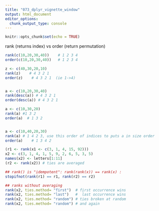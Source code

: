 ```yaml
---
title: "073_dplyr_vignette_window"
output: html_document
editor_options: 
  chunk_output_type: console
---
```


```r
knitr::opts_chunk$set(echo = TRUE)
```


rank (returns index) vs order (return permutation)
```r
rank(c(10,20,30,40))	# 1 2 3 4
order(c(10,20,30,40))	# 1 2 3 4

z <- c(40,30,20,10)
rank(z)    # 4 3 2 1
order(z)	# 4 3 2 1  (ie 1->4)


a <- c(10,20,30,40)
rank(desc(a)) # 4 3 2 1
order(desc(a)) # 4 3 2 1
```

```r
a <- c(10,30,20)
rank(a)	#1 3 2
order(a)  # 1 3 2


a <- c(10,40,20,30)   
rank(a)	# 1 4 2 3, use this order of indices to puts a in size order
order(a)	# 1 3 4 2
```

```r
(r1 <- rank(x1 <- c(3, 1, 4, 15, 92)))
x2 <- c(3, 1, 4, 1, 5, 9, 2, 6, 5, 3, 5)
names(x2) <- letters[1:11]
(r2 <- rank(x2)) # ties are averaged

## rank() is "idempotent": rank(rank(x)) == rank(x) :
stopifnot(rank(r1) == r1, rank(r2) == r2)

## ranks without averaging
rank(x2, ties.method= "first")  # first occurrence wins
rank(x2, ties.method= "last")   #  last occurrence wins
rank(x2, ties.method= "random") # ties broken at random
rank(x2, ties.method= "random") # and again

```
